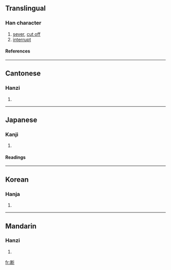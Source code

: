 {{see|斷}}

==Translingual==
===Han character===
{{Han char|rn=69|rad=斤|as=07|sn=11|four=|canj=女木竹一中 (VDHML)}}
# [[sever]], [[cut off]]
# [[interrupt]]
====References====
{{Han ref|kx=0479.200|dkj=13557|dj=0838.180|hdz=32025.030|uh=65AD|ud=26029}}

----
==Cantonese==
===Hanzi===
{{yue-hanzi|jyut=|y=dyun6, tyun5}}
# {{defn|Cantonese}}

----
==Japanese==
===Kanji===
{{ja-kanji|grade=5|rs=斤07}}
# {{defn|Japanese}} 
====Readings====
{{ja-readings|on=[[だん]] (dan)|kun=[[たつ]] (tatsu), [[ことわる]] (kotowaru), [[さだめる]] (sadameru)}}

----
==Korean==
===Hanja===
{{ko-hanja|hangeul=단|eumhun=|rv=dan|mr=tan|y=tan}}
# {{defn|Korean}}

----
==Mandarin==
===Hanzi===
{{cmn-hanzi|tra=斷|pin=[[duàn]] (duan4)|wg=tuan<sup>4</sup>}}
# {{defn|Mandarin}}

[[fr:断]]